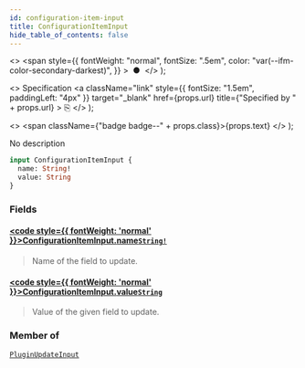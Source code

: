 ```yaml
---
id: configuration-item-input
title: ConfigurationItemInput
hide_table_of_contents: false
---
```


  <>
    <span
      style={{
        fontWeight: "normal",
        fontSize: ".5em",
        color: "var(--ifm-color-secondary-darkest)",
      }}
    >
      &nbsp;●&nbsp;
    </span>
  </>
);

  <>
    Specification
    <a
      className="link"
      style={{ fontSize: "1.5em", paddingLeft: "4px" }}
      target="\_blank"
      href={props.url}
      title={"Specified by " + props.url}
    >
      ⎘
    </a>
  </>
);

  <>
    <span className={"badge badge--" + props.class}>{props.text}</span>
  </>
);

No description

```graphql
input ConfigurationItemInput {
  name: String!
  value: String
}
```

### Fields

#### [<code style={{ fontWeight: 'normal' }}>ConfigurationItemInput.<b>name</b></code>](#)<Bullet />[`String!`](../../api-reference/scalars/string) <Badge class="secondary" text="non-null"/> <Badge class="secondary" text="scalar"/>

> Name of the field to update.

#### [<code style={{ fontWeight: 'normal' }}>ConfigurationItemInput.<b>value</b></code>](#)<Bullet />[`String`](../../api-reference/scalars/string) <Badge class="secondary" text="scalar"/>

> Value of the given field to update.

### Member of

[`PluginUpdateInput`](../../api-reference/inputs/plugin-update-input) <Badge class="secondary" text="input"/>
